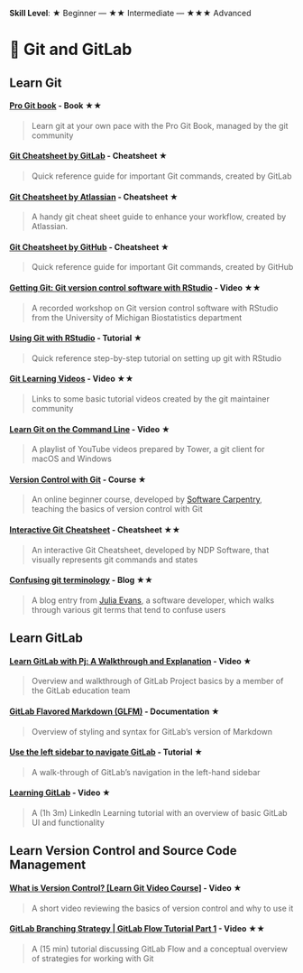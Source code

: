 **Skill Level**: ★ Beginner --- ★★ Intermediate --- ★★★ Advanced

# 💾 Git and GitLab

## Learn Git {#learn_git}

#### [**Pro Git book**](https://git-scm.com/book/en/v2) **- Book** ★★

> Learn git at your own pace with the Pro Git Book, managed by the git community

#### [**Git Cheatsheet by GitLab**](https://about.gitlab.com/images/press/git-cheat-sheet.pdf?_gl=1*bjp8hu*_ga*ODEyNTM5MDY4LjE2ODc4NzMyNDc.*_ga_ENFH3X7M5Y*MTY4Nzg3MzI0Ni4xLjEuMTY4Nzg3MzcwNS4wLjAuMA..) **- Cheatsheet** ★

> Quick reference guide for important Git commands, created by GitLab

#### [**Git Cheatsheet by Atlassian**](https://www.atlassian.com/git/tutorials/atlassian-git-cheatsheet) **- Cheatsheet** ★

> A handy git cheat sheet guide to enhance your workflow, created by Atlassian.

#### [**Git Cheatsheet by GitHub**](https://education.github.com/git-cheat-sheet-education.pdf) **- Cheatsheet** ★

> Quick reference guide for important Git commands, created by GitHub

#### [**Getting Git: Git version control software with RStudio**](https://www.mivideo.it.umich.edu/media/t/1_iut23fhb) **- Video** ★★

> A recorded workshop on Git version control software with RStudio from the University of Michigan Biostatistics department

#### [**Using Git with RStudio**](https://jennybc.github.io/2014-05-12-ubc/ubc-r/session03_git.html#learngit) **- Tutorial** ★

> Quick reference step-by-step tutorial on setting up git with RStudio

#### [**Git Learning Videos**](https://git-scm.com/videos) **- Video** ★★

> Links to some basic tutorial videos created by the git maintainer community

#### [**Learn Git on the Command Line**](https://youtube.com/playlist?list=PLyCj4RCToz5DRDx3sJ4iW9i8D2G8OdHYH&si=OEz0y5-Noo6iuEzc) **- Video** ★

> A playlist of YouTube videos prepared by Tower, a git client for macOS and Windows

#### [**Version Control with Git**](https://swcarpentry.github.io/git-novice/index.html) **- Course** ★

> An online beginner course, developed by [Software Carpentry](https://software-carpentry.org/about/), teaching the basics of version control with Git

#### [**Interactive Git Cheatsheet**](https://ndpsoftware.com/git-cheatsheet.html#loc=local_repo;) **- Cheatsheet** ★★

> An interactive Git Cheatsheet, developed by NDP Software, that visually represents git commands and states

#### [**Confusing git terminology**](https://jvns.ca/blog/2023/11/01/confusing-git-terminology/?utm_campaign=Data_Elixir&utm_source=Data_Elixir_460#commit) **- Blog** ★★

> A blog entry from [Julia Evans](https://jvns.ca/about/), a software developer, which walks through various git terms that tend to confuse users

## Learn GitLab {#learn_gitlab}

#### [**Learn GitLab with Pj: A Walkthrough and Explanation**](https://youtu.be/-oaI2WEKdI4?si=1MZ0YMiq4-yWd0AZ) **- Video** ★

> Overview and walkthrough of GitLab Project basics by a member of the GitLab education team

#### [**GitLab Flavored Markdown (GLFM)**](https://docs.gitlab.com/ee/user/markdown.html) **- Documentation** ★

> Overview of styling and syntax for GitLab's version of Markdown

#### [**Use the left sidebar to navigate GitLab**](https://docs.gitlab.com/ee/tutorials/left_sidebar/index.html) **- Tutorial** ★

> A walk-through of GitLab's navigation in the left-hand sidebar

#### [**Learning GitLab**](https://www.linkedin.com/learning-login/share?account=42573940&forceAccount=false&redirect=https%3A%2F%2Fwww.linkedin.com%2Flearning%2Flearning-gitlab-14539757%3Ftrk%3Dshare_ent_url%26shareId%3Dli1%252F%252B7tOS2OG5XGCR7sqPw%253D%253D) **- Video** ★

> A (1h 3m) LinkedIn Learning tutorial with an overview of basic GitLab UI and functionality

## Learn Version Control and Source Code Management {#learn_vcontrol}

#### [**What is Version Control? \[Learn Git Video Course\]**](https://youtu.be/M-O8ZNW9icQ?si=1l-QlS3IKYrVQCUi) **- Video** ★

> A short video reviewing the basics of version control and why to use it

#### [**GitLab Branching Strategy \| GitLab Flow Tutorial Part 1**](https://youtu.be/ZJuUz5jWb44?si=0JqhRnCUR7tc2UqZ) **- Video** ★★

> A (15 min) tutorial discussing GitLab Flow and a conceptual overview of strategies for working with Git

